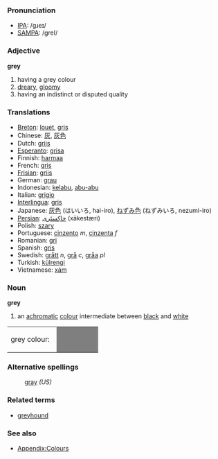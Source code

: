 ===Pronunciation===
*[[w:IPA|IPA]]: /gɹeɪ/
*[[w:SAMPA|SAMPA]]: /greI/
===Adjective===
'''grey'''

#having a grey colour
#[[dreary]], [[gloomy]]
#having an indistinct or disputed quality

===Translations===
* [[Breton]]: [[louet]], [[gris]]
* Chinese: [[灰]], [[灰色]]
* Dutch: [[grijs]]
* [[Esperanto]]: [[grisa]]
* Finnish: [[harmaa]]
* French: [[gris]]
* [[Frisian]]: [[griis]]
* German: [[grau]]
* Indonesian: [[kelabu]], [[abu|abu-abu]]
* Italian: [[grigio]]
* [[Interlingua]]: [[gris]]
* Japanese: [[灰色]] (はいいろ, hai-iro), [[ねずみ色]] (ねずみいろ, nezumi-iro)
* [[Persian]]: [[خاكِستَری]] (xākestæri)
* Polish: [[szary]]
* Portuguese: [[cinzento]] ''m'', [[cinzenta]] ''f''
* Romanian: [[gri]]
* Spanish: [[gris]]
* Swedish: [[grått]] ''n'', [[grå]] ''c'', [[gråa]] ''pl''
* Turkish: [[külrengi]]
* Vietnamese: [[xám]]

===Noun===
'''grey'''
#an [[achromatic]] [[colour]] intermediate between [[black]] and [[white]]
<table><tr><td>grey colour: &nbsp;</td>
<td bgcolor="#7F7F7F" width="80">&nbsp; </td></tr></table>

===Alternative spellings===
:[[gray]] ''(US)''

===Related terms===
*[[greyhound]]

===See also===
*[[Wiktionary_Appendix:Colours|Appendix:Colours]]